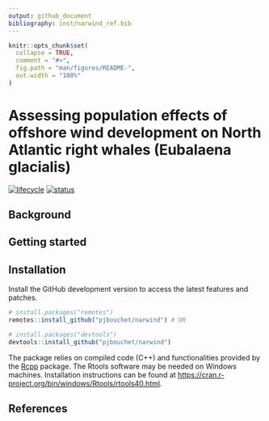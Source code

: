 ```yaml
---
output: github_document
bibliography: inst/narwind_ref.bib
---
```


<!-- README.md is generated from README.Rmd. Please edit that file -->

```r
knitr::opts_chunk$set(
  collapse = TRUE,
  comment = "#>",
  fig.path = "man/figures/README-",
  out.width = "100%"
)
```

# Assessing population effects of offshore wind development on North Atlantic right whales (Eubalaena glacialis)

<!-- badges: start -->
[![lifecycle](https://img.shields.io/badge/lifecycle-maturing-blue.svg?style=flat-square)](https://www.tidyverse.org/lifecycle/#maturing)
[![status](https://img.shields.io/badge/repo%20status-active-green.svg?style=flat-square)](https://www.repostatus.org/#active)
<!-- badges: end -->


## Background


## Getting started

## Installation

Install the GitHub development version to access the latest features and patches.

```r
# install.packages("remotes")
remotes::install_github("pjbouchet/narwind") # OR

# install.packages("devtools")
devtools::install_github("pjbouchet/narwind")
```

The package relies on compiled code (C++) and functionalities provided by the [Rcpp](https://cran.r-project.org/web/packages/Rcpp/index.html) package. The Rtools software may be needed on Windows machines. 
Installation instructions can be found at <https://cran.r-project.org/bin/windows/Rtools/rtools40.html>.

## References
